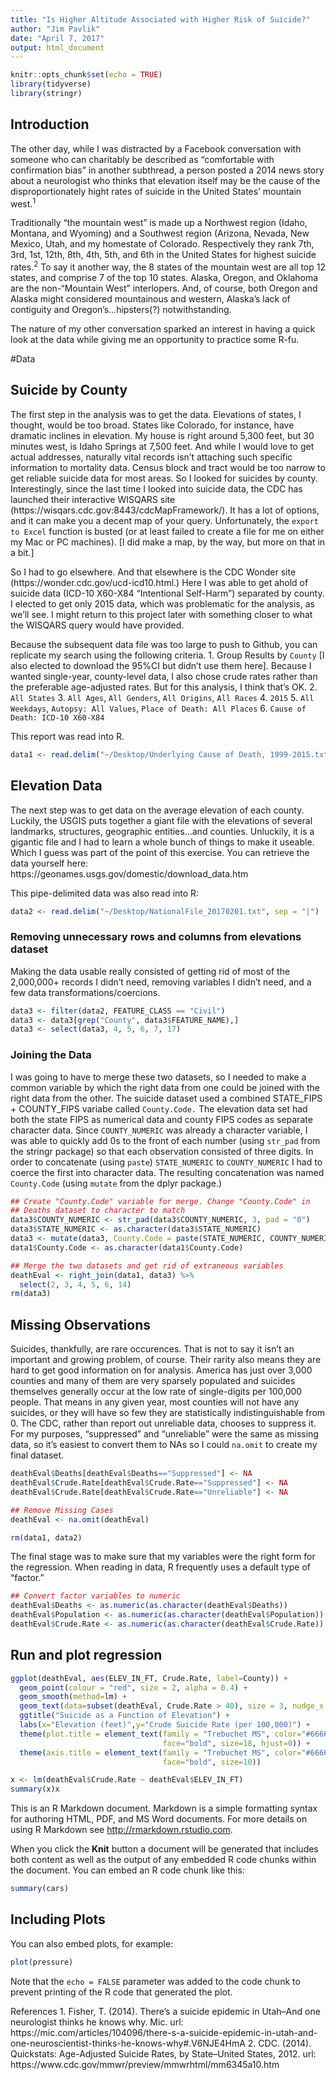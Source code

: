 ```yaml
---
title: "Is Higher Altitude Associated with Higher Risk of Suicide?"
author: "Jim Pavlik"
date: "April 7, 2017"
output: html_document
---
```


```r
knitr::opts_chunk$set(echo = TRUE)
library(tidyverse)
library(stringr)
```

## Introduction
The other day, while I was distracted by a Facebook conversation with someone who can charitably be described as "comfortable with confirmation bias" in another subthread, a person posted a 2014 news story about a neurologist who thinks that elevation itself may be the cause of the disproportionately hight rates of suicide in the United States' mountain west.<sup>1</sup> 

Traditionally "the mountain west" is made up a Northwest region (Idaho, Montana, and Wyoming) and a Southwest region (Arizona, Nevada, New Mexico, Utah, and my homestate of Colorado. Respectively they rank 7th, 3rd, 1st, 12th, 8th, 4th, 5th, and 6th in the United States for highest suicide rates.<sup>2</sup> To say it another way, the 8 states of the mountain west are all top 12 states, and comprise 7 of the top 10 states. Alaska, Oregon, and Oklahoma are the non-"Mountain West" interlopers. And, of course, both Oregon and Alaska might considered mountainous and western, Alaska's lack of contiguity and Oregon's...hipsters(?) notwithstanding.

The nature of my other conversation sparked an interest in having a quick look at the data while giving me an opportunity to practice some R-fu.

#Data

## Suicide by County
The first step in the analysis was to get the data. Elevations of states, I thought, would be too broad. States like Colorado, for instance, have dramatic inclines in elevation. My house is right around 5,300 feet, but 30 minutes west, is Idaho Springs at 7,500 feet. And while I would love to get actual addresses, naturally vital records isn't attaching such specific information to mortality data. Census block and tract would be too narrow to get reliable suicide data for most areas. So I looked for suicides by county. Interestingly, since the last time I looked into suicide data, the CDC has launched their interactive WISQARS site (https://wisqars.cdc.gov:8443/cdcMapFramework/). It has a lot of options, and it can make you a decent map of your query. Unfortunately, the `export to Excel` function is busted (or at least failed to create a file for me on either my Mac or PC machines). [I did make a map, by the way, but more on that in a bit.
]

So I had to go elsewhere. And that elsewhere is the CDC Wonder site (https://wonder.cdc.gov/ucd-icd10.html.) Here I was able to get ahold of suicide data (ICD-10 X60-X84 "Intentional Self-Harm") separated by county. I elected to get only 2015 data, which was problematic for the analysis, as we'll see. I might return to this project later with something closer to what the WISQARS query would have provided. 

Because the subsequent data file was too large to push to Github, you can replicate my search using the following criteria.
1. Group Results by `County` [I also elected to download the 95%CI but didn't use them here]. Because I wanted single-year, county-level data, I also chose crude rates rather than the preferable age-adjusted rates. But for this analysis, I think that's OK.
2. `All States`
3. `All Ages`, `All Genders`, `All Origins`, `All Races`
4. `2015`
5. `All Weekdays`, `Autopsy: All Values`, `Place of Death: All Places`
6. `Cause of Death: ICD-10 X60-X84`

This report was read into R.

```r
data1 <- read.delim("~/Desktop/Underlying Cause of Death, 1999-2015.txt")
```

## Elevation Data

The next step was to get data on the average elevation of each county. Luckily, the USGIS puts together a giant file with the elevations of several landmarks, structures, geographic entities...and counties. Unluckily, it is a gigantic file and I had to learn a whole bunch of things to make it useable. Which I guess was part of the point of this exercise. You can retrieve the data yourself here: https://geonames.usgs.gov/domestic/download_data.htm

This pipe-delimited data was also read into R:
```r
data2 <- read.delim("~/Desktop/NationalFile_20170201.txt", sep = "|")
```

### Removing unnecessary rows and columns from elevations dataset
Making the data usable really consisted of getting rid of most of the 2,000,000+ records I didn't need, removing variables I didn't need, and a few data transformations/coercions.

```r
data3 <- filter(data2, FEATURE_CLASS == "Civil")
data3 <- data3[grep("County", data3$FEATURE_NAME),]
data3 <- select(data3, 4, 5, 6, 7, 17)
```

### Joining the Data
I was going to have to merge these two datasets, so I needed to make a common variable by which the right data from one could be joined with the right data from the other. The suicide dataset used a combined STATE_FIPS + COUNTY_FIPS variabe called `County.Code.` The elevation data set had both the state FIPS as numerical data and county FIPS codes as separate character data. Since `COUNTY_NUMERIC` was already a character variable, I was able to quickly add 0s to the front of each number (using `str_pad` from the stringr package) so that each observation consisted of three digits. In order to concatenate (using `paste`) `STATE_NUMERIC` to `COUNTY_NUMERIC` I had to coerce the first into character data. The resulting concatenation was named `County.Code` (using `mutate` from the dplyr package.) 

```r
## Create "County.Code" variable for merge. Change "County.Code" in 
## Deaths dataset to character to match
data3$COUNTY_NUMERIC <- str_pad(data3$COUNTY_NUMERIC, 3, pad = "0")
data3$STATE_NUMERIC <- as.character(data3$STATE_NUMERIC)
data3 <- mutate(data3, County.Code = paste(STATE_NUMERIC, COUNTY_NUMERIC, sep=""))
data1$County.Code <- as.character(data1$County.Code)

## Merge the two datasets and get rid of extraneous variables
deathEval <- right_join(data1, data3) %>%
  select(2, 3, 4, 5, 6, 14)
rm(data3)
```

## Missing Observations

Suicides, thankfully, are rare occurences. That is not to say it isn't an important and growing problem, of course. Their rarity also means they are hard to get good information on for analysis. America has just over 3,000 counties and many of them are very sparsely populated and suicides themselves generally occur at the low rate of single-digits per 100,000 people. That means in any given year, most counties will not have any suicides, or they will have so few they are statistically indistinguishable from 0. The CDC, rather than report out unreliable data, chooses to suppress it. For my purposes, "suppressed" and "unreliable" were the same as missing data, so it's easiest to convert them to NAs so I could `na.omit` to create my final dataset.

```r
deathEval$Deaths[deathEval$Deaths=="Suppressed"] <- NA
deathEval$Crude.Rate[deathEval$Crude.Rate=="Suppressed"] <- NA
deathEval$Crude.Rate[deathEval$Crude.Rate=="Unreliable"] <- NA

## Remove Missing Cases
deathEval <- na.omit(deathEval)

rm(data1, data2)
```

The final stage was to make sure that my variables were the right form for the regression. When reading in data, R frequently uses a default type of "factor."

```r

## Convert factor variables to numeric
deathEval$Deaths <- as.numeric(as.character(deathEval$Deaths))
deathEval$Population <- as.numeric(as.character(deathEval$Population))
deathEval$Crude.Rate <- as.numeric(as.character(deathEval$Crude.Rate))
```

## Run and plot regression
```r
ggplot(deathEval, aes(ELEV_IN_FT, Crude.Rate, label=County)) +
  geom_point(colour = "red", size = 2, alpha = 0.4) +
  geom_smooth(method=lm) +
  geom_text(data=subset(deathEval, Crude.Rate > 40), size = 3, nudge_x = 1500) +
  ggtitle("Suicide as a Function of Elevation") +
  labs(x="Elevation (feet)",y="Crude Suicide Rate (per 100,000)") +
  theme(plot.title = element_text(family = "Trebuchet MS", color="#666666", 
                                  face="bold", size=18, hjust=0)) +
  theme(axis.title = element_text(family = "Trebuchet MS", color="#666666", 
                                  face="bold", size=10))
```

```r
x <- lm(deathEval$Crude.Rate ~ deathEval$ELEV_IN_FT)
summary(x)x
```

This is an R Markdown document. Markdown is a simple formatting syntax for authoring HTML, PDF, and MS Word documents. For more details on using R Markdown see <http://rmarkdown.rstudio.com>.

When you click the **Knit** button a document will be generated that includes both content as well as the output of any embedded R code chunks within the document. You can embed an R code chunk like this:

```r
summary(cars)
```

## Including Plots

You can also embed plots, for example:

```r
plot(pressure)
```

Note that the `echo = FALSE` parameter was added to the code chunk to prevent printing of the R code that generated the plot.

References
1. Fisher, T. (2014). There's a suicide epidemic in Utah--And one neurologist thinks he knows why. Mic. url: https://mic.com/articles/104096/there-s-a-suicide-epidemic-in-utah-and-one-neuroscientist-thinks-he-knows-why#.V6NJE4HmA
2. CDC. (2014). Quickstats: Age-Adjusted Suicide Rates, by State--United States, 2012. url: https://www.cdc.gov/mmwr/preview/mmwrhtml/mm6345a10.htm
